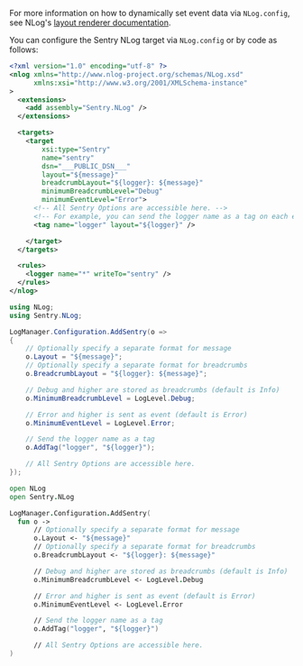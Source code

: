 <Alert level="" title="NLog Layouts">

For more information on how to dynamically set event data via `NLog.config`, see NLog's [layout renderer documentation](https://nlog-project.org/config/?tab=layout-renderers).

</Alert>

You can configure the Sentry NLog target via `NLog.config` or by code as follows:


```xml {tabTitle:NLog.config}
<?xml version="1.0" encoding="utf-8" ?>
<nlog xmlns="http://www.nlog-project.org/schemas/NLog.xsd"
      xmlns:xsi="http://www.w3.org/2001/XMLSchema-instance"
>
  <extensions>
    <add assembly="Sentry.NLog" />
  </extensions>

  <targets>
    <target
        xsi:type="Sentry"
        name="sentry"
        dsn="___PUBLIC_DSN___"
        layout="${message}"
        breadcrumbLayout="${logger}: ${message}"
        minimumBreadcrumbLevel="Debug"
        minimumEventLevel="Error">
      <!-- All Sentry Options are accessible here. -->
      <!-- For example, you can send the logger name as a tag on each event. -->
      <tag name="logger" layout="${logger}" />

    </target>
  </targets>

  <rules>
    <logger name="*" writeTo="sentry" />
  </rules>
</nlog>
```

```csharp
using NLog;
using Sentry.NLog;

LogManager.Configuration.AddSentry(o =>
{
    // Optionally specify a separate format for message
    o.Layout = "${message}";
    // Optionally specify a separate format for breadcrumbs
    o.BreadcrumbLayout = "${logger}: ${message}";

    // Debug and higher are stored as breadcrumbs (default is Info)
    o.MinimumBreadcrumbLevel = LogLevel.Debug;

    // Error and higher is sent as event (default is Error)
    o.MinimumEventLevel = LogLevel.Error;

    // Send the logger name as a tag
    o.AddTag("logger", "${logger}");

    // All Sentry Options are accessible here.
});
```

```fsharp
open NLog
open Sentry.NLog

LogManager.Configuration.AddSentry(
  fun o ->
      // Optionally specify a separate format for message
      o.Layout <- "${message}"
      // Optionally specify a separate format for breadcrumbs
      o.BreadcrumbLayout <- "${logger}: ${message}"

      // Debug and higher are stored as breadcrumbs (default is Info)
      o.MinimumBreadcrumbLevel <- LogLevel.Debug

      // Error and higher is sent as event (default is Error)
      o.MinimumEventLevel <- LogLevel.Error

      // Send the logger name as a tag
      o.AddTag("logger", "${logger}")

      // All Sentry Options are accessible here.
)
```
